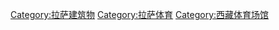 [[Category:拉萨建筑物|Category:拉萨建筑物]]
[[Category:拉萨体育|Category:拉萨体育]]
[[Category:西藏体育场馆|Category:西藏体育场馆]]